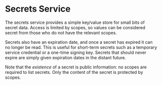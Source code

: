 
<ReferenceLinks api logs />

# Secrets Service

The secrets service provides a simple key/value store for small bits of secret data.
Access is limited by scopes, so values can be considered secret from those who do not have the relevant scopes.

Secrets also have an expiration date, and once a secret has expired it can no longer be read.
This is useful for short-term secrets such as a temporary service credential or a one-time signing key.
Secrets that should never expire are simply given expiration dates in the distant future.

Note that the *existence* of a secret is public information: no scopes are required to list secrets.
Only the content of the secret is protected by scopes.
